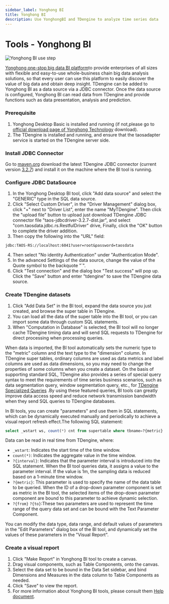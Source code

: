 ```yaml
---
sidebar_label: Yonghong BI
title: Yonghong BI
description: Use YonghongBI and TDengine to analyze time series data
---
```


# Tools - Yonghong BI

![Yonghong BI use step](./yonghongbi-step-en.png)

[Yonghong one-stop big data BI platform](https://www.yonghongtech.com/)to provide enterprises of all sizes with flexible and easy-to-use whole-business chain big data analysis solutions, so that every user can use this platform to easily discover the value of big data and obtain deep insight. TDengine can be added to Yonghong BI as a data source via a JDBC connector. Once the data source is configured, Yonghong BI can read data from TDengine and provide functions such as data presentation, analysis and prediction.

### Prerequisite

1. Yonghong Desktop Basic is installed and running (if not,please go to [official download page of Yonghong Technology](https://www.yonghongtech.com/cp/desktop/) download).
2. The TDengine is installed and running, and ensure that the taosadapter service is started on the TDengine server side.

### Install JDBC Connector

Go to [maven.org](https://central.sonatype.com/artifact/com.taosdata.jdbc/taos-jdbcdriver/versions) download the latest TDengine JDBC connector (current version [3.2.7](https://repo1.maven.org/maven2/com/taosdata/jdbc/taos-jdbcdriver/3.2.7/taos-jdbcdriver-3.2.7-dist.jar)) and install it on the machine where the BI tool is running.

### Configure JDBC DataSource

1. In the Yonghong Desktop BI tool, click "Add data source" and select the "GENERIC" type in the SQL data source.
2. Click "Select Custom Driver", in the "Driver Management" dialog box, click "+" next to "Driver List", enter the name "MyTDengine". Then click the "upload file" button to upload just download TDengine JDBC connector file "taos-jdbcdriver-3.2.7-dist.jar", and select "com.taosdata.jdbc.rs.RestfulDriver" drive, Finally, click the "OK" button to complete the driver addition.
3. Then copy the following into the "URL" field:
```
jdbc:TAOS-RS://localhost:6041?user=root&password=taosdata
```
4. Then select "No identity Authentication" under "Authentication Mode".
5. In the advanced Settings of the data source, change the value of the Quote symbol to the backquote "`".
6. Click "Test connection" and the dialog box "Test success" will pop up. Click the "Save" button and enter "tdengine" to save the TDengine data source.

### Create TDengine datasets

1. Click "Add Data Set" in the BI tool, expand the data source you just created, and browse the super table in TDengine.
2. You can load all the data of the super table into the BI tool, or you can import some data through custom SQL statements.
3. When "Computation in Database" is selected, the BI tool will no longer cache TDengine timing data and will send SQL requests to TDengine for direct processing when processing queries.

When data is imported, the BI tool automatically sets the numeric type to the "metric" column and the text type to the "dimension" column. In TDengine super tables, ordinary columns are used as data metrics and label columns are used as data dimensions, so you may need to change the properties of some columns when you create a dataset. On the basis of supporting standard SQL, TDengine also provides a series of special query syntax to meet the requirements of time series business scenarios, such as data segmentation query, window segmentation query, etc., for [TDengine Specialized Queries](https://docs.taosdata.com/taos-sql/distinguished/) .By using these featured queries, BI tools can greatly improve data access speed and reduce network transmission bandwidth when they send SQL queries to TDengine databases.

In BI tools, you can create "parameters" and use them in SQL statements, which can be dynamically executed manually and periodically to achieve a visual report refresh effect.The following SQL statement:

```sql
select _wstart ws, count(*) cnt from supertable where tbname=?{metric} and ts >= ?{from} and ts < ?{to} interval(?{interval})
```

Data can be read in real time from TDengine, where:

- `_wstart`: Indicates the start time of the time window.
- `count(*)`: Indicates the aggregate value in the time window.
-  `?{interval}`: Indicates that the parameter interval is introduced into the SQL statement. When the BI tool queries data, it assigns a value to the parameter interval. If the value is 1m, the sampling data is reduced based on a 1-minute time window.
- `?{metric}`: This parameter is used to specify the name of the data table to be queried. When the ID of a drop-down parameter component is set as metric in the BI tool, the selected items of the drop-down parameter component are bound to this parameter to achieve dynamic selection.
- `?{from}` `?{to}`:These two parameters are used to represent the time range of the query data set and can be bound with the Text Parameter Component.

You can modify the data type, data range, and default values of parameters in the "Edit Parameters" dialog box of the BI tool, and dynamically set the values of these parameters in the "Visual Report".

### Create a visual report

1. Click "Make Report" in Yonghong BI tool to create a canvas.
2. Drag visual components, such as Table Components, onto the canvas.
3. Select the data set to be bound in the Data Set sidebar, and bind Dimensions and Measures in the data column to Table Components as needed.
4. Click "Save" to view the report.
5. For more information about Yonghong BI tools, please consult them [Help document](https://www.yonghongtech.com/help/Z-Suite/10.0/ch/).